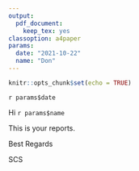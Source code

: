 ```yaml
---
output:
  pdf_document:
    keep_tex: yes
classoption: a4paper
params: 
  date: "2021-10-22"
  name: "Don"
---
```


```r
knitr::opts_chunk$set(echo = TRUE)
```

`r params$date`

Hi `r params$name`

This is your reports.

Best Regards

SCS